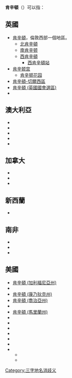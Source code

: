 '''肯辛頓'''（{{lang-en|Kensington}}）可以指：

==英國==
* [[肯辛頓|肯辛頓]]，倫敦西部一個地區。
** [[北肯辛頓|北肯辛頓]]
** [[南肯辛顿|南肯辛顿]]
** [[西肯辛頓|西肯辛頓]]
*** [[西肯辛頓站|西肯辛頓站]]
* [[肯辛顿宫|肯辛顿宫]]
** [[肯辛顿花园|肯辛顿花园]]
* [[肯辛頓-切爾西區|肯辛頓-切爾西區]]
* [[肯辛頓_(英國國會選區)|肯辛頓 (英國國會選區)]]
* {{le|肯辛頓 (利物浦)|Kensington, Liverpool}}

==澳大利亞==
* {{le|肯辛頓 (新南威爾士州)|Kensington, New South Wales}}
* {{le|肯辛頓 (昆士蘭州)|Kensington, Queensland}}
* {{le|肯辛頓 (南澳大利亞州)|Kensington, South Australia}}
* {{le|肯辛頓 (維多利亞州)|Kensington, Victoria}}
* {{le|肯辛頓 (西澳大利亞州)|Kensington, Western Australia}}

==加拿大==
* {{le|肯辛頓 (卡爾加里)|Kensington, Calgary}}
* {{le|肯辛頓 (愛德華王子島)|Kensington, Prince Edward Island}}
* {{le|肯辛頓 (埃德蒙頓)|Kensington, Edmonton}}

==新西蘭==
* {{le|肯辛頓 (新西蘭)|Kensington, New Zealand}}

==南非==
* {{le|肯辛頓 (開普敦)|Kensington, Cape Town}}
* {{le|肯辛頓 (約翰內斯堡)|Kensington, Johannesburg}}
* {{le|肯辛頓 (伊麗莎白港)|Kensington, Port Elizabeth}}

==美國==
* [[肯辛頓_(加利福尼亞州)|肯辛頓 (加利福尼亞州)]]
* {{le|肯辛頓 (聖地亞哥)|Kensington, San Diego}}
* [[肯辛頓_(康乃狄克州)|肯辛頓 (康乃狄克州)]]
* [[肯辛頓_(喬治亞州)|肯辛頓 (喬治亞州)]]
* {{le|肯辛頓 (堪薩斯州)|Kensington, Kansas}}
* [[肯辛頓_(馬里蘭州)|肯辛頓 (馬里蘭州)]]
* {{le|肯辛頓 (密歇根州)|Kensington, Michigan}}
* {{le|肯辛頓 (明尼蘇達州)|Kensington, Minnesota}}
* {{le|肯辛頓 (新罕布什爾州)|Kensington, New Hampshire}}
* {{le|肯辛頓 (紐約州)|Kensington, New York}}
* {{le|肯辛頓 (布魯克林)|Kensington, Brooklyn}}
* {{le|肯辛頓 (俄亥俄州)|Kensington, Ohio}}
* {{le|肯辛頓 (費城)|Kensington, Philadelphia}}
** {{le|西肯辛頓 (費城)|West Kensington, Philadelphia}}
** {{le|肯辛頓區 (賓夕法尼亞)|Kensington District, Pennsylvania}}

{{disambig}}

[[Category:三字地名消歧义|Category:三字地名消歧义]]
